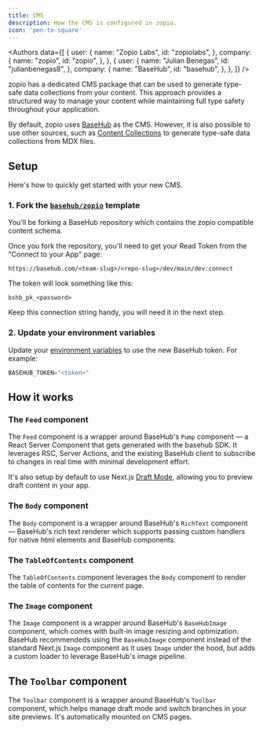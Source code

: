 ```yaml
---
title: CMS
description: How the CMS is configured in zopio.
icon: 'pen-to-square'
---
```



<Authors
  data={[
    {
      user: {
        name: "Zopio Labs",
        id: "zopiolabs",
      },
      company: {
        name: "zopio",
        id: "zopio",
      },
    },
    {
      user: {
        name: "Julian Benegas",
        id: "julianbenegas8",
      },
      company: {
        name: "BaseHub",
        id: "basehub",
      },
    },
  ]}
/>

zopio has a dedicated CMS package that can be used to generate type-safe data collections from your content. This approach provides a structured way to manage your content while maintaining full type safety throughout your application.

By default, zopio uses [BaseHub](https://basehub.com) as the CMS. However, it is also possible to use other sources, such as [Content Collections](/migrations/cms/content-collections) to generate type-safe data collections from MDX files.

## Setup

Here's how to quickly get started with your new CMS.

### 1. Fork the [`basehub/zopio`](https://basehub.com/basehub/zopio?fork=1) template

You'll be forking a BaseHub repository which contains the zopio compatible content schema.

Once you fork the repository, you'll need to get your Read Token from the "Connect to your App" page:

```
https://basehub.com/<team-slug>/<repo-slug>/dev/main/dev:connect
```

The token will look something like this:

```
bshb_pk_<password>
```

Keep this connection string handy, you will need it in the next step.

### 2. Update your environment variables

Update your [environment variables](/env) to use the new BaseHub token. For example:

```ts apps/web/.env
BASEHUB_TOKEN="<token>"
```

## How it works

### The `Feed` component

The `Feed` component is a wrapper around BaseHub's `Pump` component — a React Server Component that gets generated with the basehub SDK. It leverages RSC, Server Actions, and the existing BaseHub client to subscribe to changes in real time with minimal development effort.

It's also setup by default to use Next.js [Draft Mode](https://nextjs.org/docs/app/building-your-application/configuring/draft-mode), allowing you to preview draft content in your app.

### The `Body` component

The `Body` component is a wrapper around BaseHub's `RichText` component — BaseHub's rich text renderer which supports passing custom handlers for native html elements and BaseHub components.

### The `TableOfContents` component

The `TableOfContents` component leverages the `Body` component to render the table of contents for the current page.

### The `Image` component

The `Image` component is a wrapper around BaseHub's `BaseHubImage` component, which comes with built-in image resizing and optimization. BaseHub recommendeds using the `BaseHubImage` component instead of the standard Next.js `Image` component as it uses `Image` under the hood, but adds a custom loader to leverage BaseHub's image pipeline.

## The `Toolbar` component

The `Toolbar` component is a wrapper around BaseHub's `Toolbar` component, which helps manage draft mode and switch branches in your site previews. It's automatically mounted on CMS pages.
